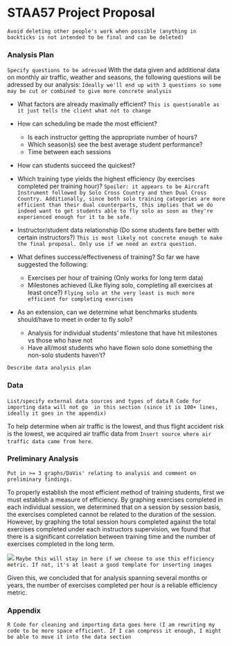 # STAA57 Project Proposal
`Avoid deleting other people's work when possible (anything in backticks is not intended to be final and can be deleted)`

### Analysis Plan
`Specify questions to be adressed`
With the data given and additional data on monthly air traffic, weather and seasons, the following questions will be adressed by our analysis: `Ideally we'll end up with 3 questions so some may be cut or combined to give more concrete analysis`

  - What factors are already maximally efficient? `This is questionable as it just tells the client what not to change`
  
  - How can scheduling be made the most efficient?
    - Is each instructor getting the appropriate number of hours?
    - Which season(s) see the best average student performance?
    - Time between each sessions
  
  - How can students succeed the quickest?
   - Which training type yields the highest efficiency (by exercises completed per training hour)? `Spoiler: it appears to be Aircraft Instrument followed by Solo Cross Country and then Dual Cross Country. Additionally, since both solo training categories are more efficient than their dual counterparts, this implies that we do indeed want to get students able to fly solo as soon as they're experienced enough for it to be safe.`
   
   - Instructor/student data relationship (Do some students fare better with certain instructors?) `This is most likely not concrete enough to make the final proposal. Only use if we need an extra question.`
   
   - What defines success/effectiveness of training? So far we have suggested the following:
     - Exercises per hour of training (Only works for long term data)
     - Milestones achieved (Like flying solo, completing all exercises at least once?) `Flying solo at the very least is much more efficient for completing exercises`
     
  - As an extension, can we determine what benchmarks students should/have to meet in order to fly solo?
    - Analysis for individual students' milestone that have hit milestones vs those who have not
    - Have all/most students who have flown solo done something the non-solo students haven't?
    
`Describe data analysis plan`

### Data
`List/specify external data sources and types of data`
`R Code for importing data will not go  in this section (since it is 100+ lines, ideally it goes in the appendix)`

To help determine when air traffic is the lowest, and thus flight accident risk is the lowest, we acquired air traffic data from `Insert source where air traffic data came from here`.

### Preliminary Analysis
`Put in >= 3 graphs/DaVis' relating to analysis and comment on preliminary findings.`

To properly establish the  most efficient method of training students, first we must establish a measure of efficiency. By graphing exercises completed in each individual session, we determined that on a session by session basis, the exercises completed cannot be related to the duration of the session. However, by graphing the total session hours completed against the total exercises completed under each instructors supervision, we found that there is a significant correlation between training time and the number of exercises completed in the long term.

![](img/Exercises_Vs_Duration.png) `Maybe this will stay in here if we choose to use this efficiency metric. If not, it's at least a good template for inserting images`

Given this, we concluded that for analysis spanning several months or years, the number of exercises completed per hour is a reliable efficiency metric.

### Appendix
`R Code for cleaning and importing data goes here (I am rewriting my code to be more space efficient. If I can compress it enough, I might be able to move it into the data section`
